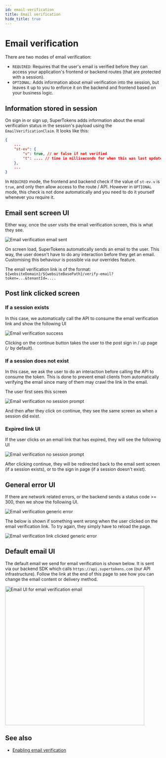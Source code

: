 ```yaml
---
id: email-verification
title: Email verification
hide_title: true
---
```


<!-- ./thirdpartyemailpassword/pre-built-ui/further-reading/email-verification.mdx -->

# Email verification

There are two modes of email verification:
- `REQUIRED`: Requires that the user's email is verified before they can access your application's frontend or backend routes (that are protected with a session).
- `OPTIONAL`: Adds information about email verification into the session, but leaves it up to you to enforce it on the backend and frontend based on your business logic.

## Information stored in session

On sign in or sign up, SuperTokens adds information about the email verification status in the session's payload using the `EmailVerificationClaim`. It looks like this:

```json
{
    ...
    "st-ev": {
        "v": true, // or false if not verified
        "t": .... // time in milliseconds for when this was last updated in the session
    },
    ...
}
```

In `REQUIRED` mode, the frontend and backend check if the value of `st-ev.v` is `true`, and only then allow access to the route / API. However in `OPTIONAL` mode, this check is not done automatically and you need to do it yourself whenever you require it.

## Email sent screen UI

Either way, once the user visits the email verification screen, this is what they see.

<img src="/img/email-verification-send-email.png" alt="Email verification email sent" />

On screen load, SuperTokens automatically sends an email to the user. This way, the user doesn't have to do any interaction before they get an email. Customising this behaviour is possible via our overrides feature.

The email verification link is of the format: `${websiteDomain}/${websiteBasePath}/verify-email?token=...&tenantId=....`

## Post link clicked screen

### If a session exists
In this case, we automatically call the API to consume the email verification link and show the following UI

<img src="/img/email-verification-success.png" alt="Email verification success" />

Clicking on the continue button takes the user to the post sign in / up page (`/` by default).

### If a session does not exist
In this case, we ask the user to do an interaction before calling the API to consume the token. This is done to prevent email clients from automatically verifying the email since many of them may crawl the link in the email.

The user first sees this screen

<img src="/img/email-verification-clicked-no-session.png" alt="Email verification no session prompt" />

And then after they click on continue, they see the same screen as when a session did exist.

### Expired link UI

If the user clicks on an email link that has expired, they will see the following UI

<img src="/img/email-verification-link-expired.png" alt="Email verification no session prompt" />

After clicking continue, they will be redirected back to the email sent screen (if a session exists), or to the sign in page (if a session doesn't exist).

## General error UI
If there are network related errors, or the backend sends a status code >= 300, then we show the following UI.

<img src="/img/email-verification-send-email-generic-error.png" alt="Email verification generic error" />

The below is shown if something went wrong when the user clicked on the email verification link. To try again, they simply have to reload the page.

<img src="/img/email-verification-link-generic-error.png" alt="Email verification link clicked generic error" />

## Default email UI
The default email we send for email verification is shown below. It is sent via our backend SDK which calls `https://api.supertokens.com` (our API infrastructure). Follow the link at the end of this page to see how you can change the email content or delivery method.

<img alt="Email UI for email verification email" width="450px" src="/img/emailpassword/email-verify-email.png" />


## See also

- [Enabling email verification](../enable-email-verification)